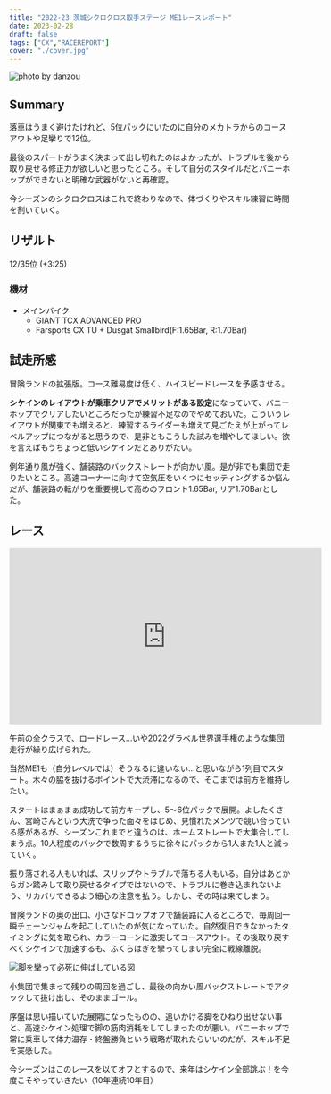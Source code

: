 ```yaml
---
title: "2022-23 茨城シクロクロス取手ステージ ME1レースレポート"
date: 2023-02-28
draft: false
tags: ["CX","RACEREPORT"]
cover: "./cover.jpg"
---
```


![photo by danzou](./cover.jpg)

## Summary

落車はうまく避けたけれど、5位パックにいたのに自分のメカトラからのコースアウトや足攣りで12位。

最後のスパートがうまく決まって出し切れたのはよかったが、トラブルを後から取り戻せる修正力が欲しいと思ったところ。そして自分のスタイルだとバニーホップができないと明確な武器がないと再確認。

今シーズンのシクロクロスはこれで終わりなので、体づくりやスキル練習に時間を割いていく。

## リザルト

12/35位 (+3:25)

### 機材

- メインバイク
  - GIANT TCX ADVANCED PRO
  - Farsports CX TU + Dusgat Smallbird(F:1.65Bar, R:1.70Bar)

## 試走所感

冒険ランドの拡張版。コース難易度は低く、ハイスピードレースを予感させる。

**シケインのレイアウトが乗車クリアでメリットがある設定**になっていて、バニーホップでクリアしたいところだったが練習不足なのでやめておいた。こういうレイアウトが関東でも増えると、練習するライダーも増えて見ごたえが上がってレベルアップにつながると思うので、是非ともこうした試みを増やしてほしい。欲を言えばもうちょっと低いシケインだとありがたい。

例年通り風が強く、舗装路のバックストレートが向かい風。是が非でも集団で走りたいところ。高速コーナーに向けて空気圧をいくつにセッティングするか悩んだが、舗装路の転がりを重要視して高めのフロント1.65Bar, リア1.70Barとした。

## レース

<iframe width="560" height="315" src="https://www.youtube.com/embed/IHM4PM5vnTc" title="YouTube video player" frameborder="0" allow="accelerometer; autoplay; clipboard-write; encrypted-media; gyroscope; picture-in-picture; web-share" allowfullscreen></iframe>

午前の全クラスで、ロードレース…いや2022グラベル世界選手権のような集団走行が繰り広げられた。

当然ME1も（自分レベルでは）そうなるに違いない…と思いながら1列目でスタート。木々の脇を抜けるポイントで大渋滞になるので、そこまでは前方を維持したい。

スタートはまぁまぁ成功して前方キープし、5～6位パックで展開。よしたくさん、宮崎さんという大洗で争った面々をはじめ、見慣れたメンツで競い合っている感があるが、シーズンこれまでと違うのは、ホームストレートで大集合してしまう点。10人程度のパックで数周するうちに徐々にパックから1人また1人と減っていく。

振り落される人もいれば、スリップやトラブルで落ちる人もいる。自分はあとからガン踏みして取り戻せるタイプではないので、トラブルに巻き込まれないよう、リカバリできるよう細心の注意を払う。しかし、その時は来てしまう。

冒険ランドの奥の出口、小さなドロップオフで舗装路に入るところで、毎周回一瞬チェーンジャムを起こしていたのが気になっていた。自然復旧できなかったタイミングに気を取られ、カラーコーンに激突してコースアウト。その後取り戻すべくシケインで加速するも、ふくらはぎを攣ってしまい完全に戦線離脱。

![脚を攣って必死に伸ばしている図](./turi.jpg)

小集団で集まって残りの周回を過ごし、最後の向かい風バックストレートでアタックして抜け出し、そのままゴール。

序盤は思い描いていた展開になったものの、追いかける脚をひねり出せない事と、高速シケイン処理で脚の筋肉消耗をしてしまったのが悪い。バニーホップで常に乗車して体力温存・終盤勝負という戦略が取れたらいいのだが、スキル不足を実感した。

今シーズンはこのレースを以てオフとするので、来年はシケイン全部跳ぶ！を今度こそやっていきたい（10年連続10年目）
